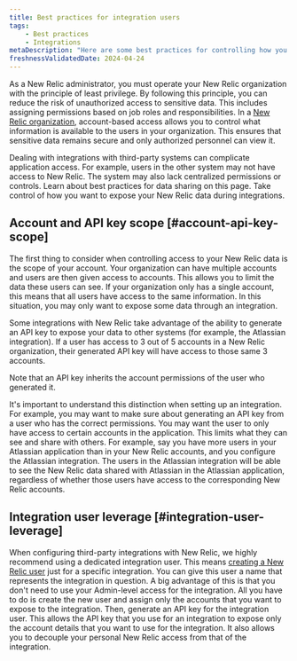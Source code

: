 ```yaml
---
title: Best practices for integration users
tags:
    - Best practices
    - Integrations
metaDescription: "Here are some best practices for controlling how you expose your New Relic data when you're using an integration."
freshnessValidatedDate: 2024-04-24
---
```


As a New Relic administrator, you must operate your New Relic organization with the principle of least privilege. By following this principle, you can reduce the risk of unauthorized access to sensitive data. This includes assigning permissions based on job roles and responsibilities. In a [New Relic organization](/docs/accounts/accounts-billing/account-structure/new-relic-account-structure/), account-based access allows you to control what information is available to the users in your organization. This ensures that sensitive data remains secure and only authorized personnel can view it. 

Dealing with integrations with third-party systems can complicate application access. For example, users in the other system may not have access to New Relic. The system may also lack centralized permissions or controls. Learn about best practices for data sharing on this page. Take control of how you want to expose your New Relic data during integrations.

## Account and API key scope [#account-api-key-scope]

The first thing to consider when controlling access to your New Relic data is the scope of your account. Your organization can have multiple accounts and users are then given access to accounts. This allows you to limit the data these users can see. If your organization only has a single account, this means that all users have access to the same information. In this situation, you may only want to expose some data through an integration.

Some integrations with New Relic take advantage of the ability to generate an API key to expose your data to other systems (for example, the Atlassian integration). If a user has access to 3 out of 5 accounts in a New Relic organization, their generated API key will have access to those same 3 accounts. 

<Callout variant="important">
Note that an API key inherits the account permissions of the user who generated it.
</Callout>

It's important to understand this distinction when setting up an integration. For example, you may want to make sure about generating an API key from a user who has the correct permissions. You may want the user to only have access to certain accounts in the application. This limits what they can see and share with others. For example, say you have more users in your Atlassian application than in your New Relic accounts, and you configure the Atlassian integration. The users in the Atlassian integration will be able to see the New Relic data shared with Atlassian in the Atlassian application, regardless of whether those users have access to the corresponding New Relic accounts.


## Integration user leverage [#integration-user-leverage]

When configuring third-party integrations with New Relic, we highly recommend using a dedicated integration user. This means [creating a New Relic user](/docs/accounts/accounts-billing/new-relic-one-user-management/user-permissions/) just for a specific integration. You can give this user a name that represents the integration in question. A big advantage of this is that you don't need to use your Admin-level access for the integration. All you have to do is create the new user and assign only the accounts that you want to expose to the integration. Then, generate an API key for the integration user. This allows the API key that you use for an integration to expose only the account details that you want to use for the integration. It also allows you to decouple your personal New Relic access from that of the integration.

